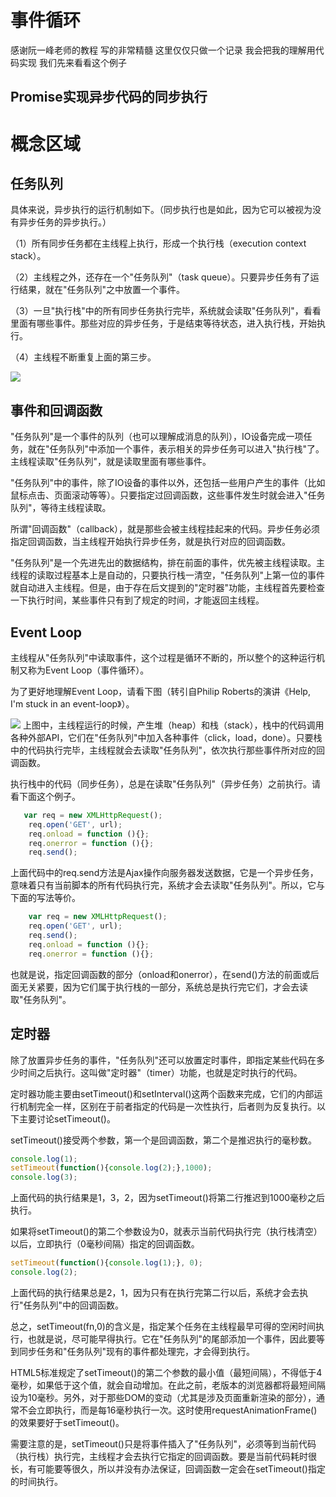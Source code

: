 

# 事件循环

感谢阮一峰老师的教程 写的非常精髓 这里仅仅只做一个记录
我会把我的理解用代码实现 
我们先来看看这个例子 
## Promise实现异步代码的同步执行
<EventLoop />


# 概念区域
## 任务队列
具体来说，异步执行的运行机制如下。（同步执行也是如此，因为它可以被视为没有异步任务的异步执行。）

（1）所有同步任务都在主线程上执行，形成一个执行栈（execution context stack）。

（2）主线程之外，还存在一个"任务队列"（task queue）。只要异步任务有了运行结果，就在"任务队列"之中放置一个事件。

（3）一旦"执行栈"中的所有同步任务执行完毕，系统就会读取"任务队列"，看看里面有哪些事件。那些对应的异步任务，于是结束等待状态，进入执行栈，开始执行。

（4）主线程不断重复上面的第三步。

<img src="https://www.ruanyifeng.com/blogimg/asset/2014/bg2014100801.jpg" />

## 事件和回调函数
"任务队列"是一个事件的队列（也可以理解成消息的队列），IO设备完成一项任务，就在"任务队列"中添加一个事件，表示相关的异步任务可以进入"执行栈"了。主线程读取"任务队列"，就是读取里面有哪些事件。

"任务队列"中的事件，除了IO设备的事件以外，还包括一些用户产生的事件（比如鼠标点击、页面滚动等等）。只要指定过回调函数，这些事件发生时就会进入"任务队列"，等待主线程读取。

所谓"回调函数"（callback），就是那些会被主线程挂起来的代码。异步任务必须指定回调函数，当主线程开始执行异步任务，就是执行对应的回调函数。

"任务队列"是一个先进先出的数据结构，排在前面的事件，优先被主线程读取。主线程的读取过程基本上是自动的，只要执行栈一清空，"任务队列"上第一位的事件就自动进入主线程。但是，由于存在后文提到的"定时器"功能，主线程首先要检查一下执行时间，某些事件只有到了规定的时间，才能返回主线程。

## Event Loop
主线程从"任务队列"中读取事件，这个过程是循环不断的，所以整个的这种运行机制又称为Event Loop（事件循环）。

为了更好地理解Event Loop，请看下图（转引自Philip Roberts的演讲《Help, I'm stuck in an event-loop》）。

<img src="https://www.ruanyifeng.com/blogimg/asset/2014/bg2014100802.png" />
上图中，主线程运行的时候，产生堆（heap）和栈（stack），栈中的代码调用各种外部API，它们在"任务队列"中加入各种事件（click，load，done）。只要栈中的代码执行完毕，主线程就会去读取"任务队列"，依次执行那些事件所对应的回调函数。

执行栈中的代码（同步任务），总是在读取"任务队列"（异步任务）之前执行。请看下面这个例子。
```js
   var req = new XMLHttpRequest();
    req.open('GET', url);    
    req.onload = function (){};    
    req.onerror = function (){};    
    req.send();
```
上面代码中的req.send方法是Ajax操作向服务器发送数据，它是一个异步任务，意味着只有当前脚本的所有代码执行完，系统才会去读取"任务队列"。所以，它与下面的写法等价。
```js
    var req = new XMLHttpRequest();
    req.open('GET', url);
    req.send();
    req.onload = function (){};    
    req.onerror = function (){};   
```
也就是说，指定回调函数的部分（onload和onerror），在send()方法的前面或后面无关紧要，因为它们属于执行栈的一部分，系统总是执行完它们，才会去读取"任务队列"。

## 定时器
除了放置异步任务的事件，"任务队列"还可以放置定时事件，即指定某些代码在多少时间之后执行。这叫做"定时器"（timer）功能，也就是定时执行的代码。

定时器功能主要由setTimeout()和setInterval()这两个函数来完成，它们的内部运行机制完全一样，区别在于前者指定的代码是一次性执行，后者则为反复执行。以下主要讨论setTimeout()。

setTimeout()接受两个参数，第一个是回调函数，第二个是推迟执行的毫秒数。
```js
console.log(1);
setTimeout(function(){console.log(2);},1000);
console.log(3);
```
上面代码的执行结果是1，3，2，因为setTimeout()将第二行推迟到1000毫秒之后执行。

如果将setTimeout()的第二个参数设为0，就表示当前代码执行完（执行栈清空）以后，立即执行（0毫秒间隔）指定的回调函数。

```js
setTimeout(function(){console.log(1);}, 0);
console.log(2);
```

上面代码的执行结果总是2，1，因为只有在执行完第二行以后，系统才会去执行"任务队列"中的回调函数。

总之，setTimeout(fn,0)的含义是，指定某个任务在主线程最早可得的空闲时间执行，也就是说，尽可能早得执行。它在"任务队列"的尾部添加一个事件，因此要等到同步任务和"任务队列"现有的事件都处理完，才会得到执行。

HTML5标准规定了setTimeout()的第二个参数的最小值（最短间隔），不得低于4毫秒，如果低于这个值，就会自动增加。在此之前，老版本的浏览器都将最短间隔设为10毫秒。另外，对于那些DOM的变动（尤其是涉及页面重新渲染的部分），通常不会立即执行，而是每16毫秒执行一次。这时使用requestAnimationFrame()的效果要好于setTimeout()。

需要注意的是，setTimeout()只是将事件插入了"任务队列"，必须等到当前代码（执行栈）执行完，主线程才会去执行它指定的回调函数。要是当前代码耗时很长，有可能要等很久，所以并没有办法保证，回调函数一定会在setTimeout()指定的时间执行。